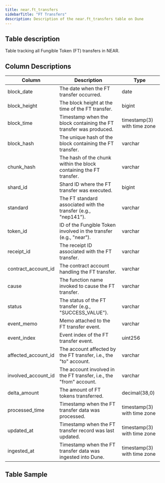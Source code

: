 ```yaml
---
title: near.ft_transfers
sidebarTitle: "FT Transfers"
description: Description of the near.ft_transfers table on Dune
---
```


## Table description

Table tracking all Fungible Token (FT) transfers in NEAR.

## Column Descriptions

| Column                  | Description                                                              | Type                              |
| ----------------------- | ------------------------------------------------------------------------ | --------------------------------- |
| block_date              | The date when the FT transfer occurred.                                   | date                              |
| block_height            | The block height at the time of the FT transfer.                          | bigint                            |
| block_time              | Timestamp when the block containing the FT transfer was produced.         | timestamp(3) with time zone       |
| block_hash              | The unique hash of the block containing the FT transfer.                  | varchar                           |
| chunk_hash              | The hash of the chunk within the block containing the FT transfer.        | varchar                           |
| shard_id                | Shard ID where the FT transfer was executed.                              | bigint                            |
| standard                | The FT standard associated with the transfer (e.g., "nep141").            | varchar                           |
| token_id                | ID of the Fungible Token involved in the transfer (e.g., "near").         | varchar                           |
| receipt_id              | The receipt ID associated with the FT transfer.                           | varchar                           |
| contract_account_id     | The contract account handling the FT transfer.                            | varchar                           |
| cause                   | The function name invoked to cause the FT transfer.                       | varchar                           |
| status                  | The status of the FT transfer (e.g., "SUCCESS_VALUE").                    | varchar                           |
| event_memo              | Memo attached to the FT transfer event.                                   | varchar                           |
| event_index             | Event index of the FT transfer event.                                     | uint256                           |
| affected_account_id     | The account affected by the FT transfer, i.e., the "to" account.          | varchar                           |
| involved_account_id     | The account involved in the FT transfer, i.e., the "from" account.        | varchar                           |
| delta_amount            | The amount of FT tokens transferred.                                      | decimal(38,0)                     |
| processed_time          | Timestamp when the FT transfer data was processed.                        | timestamp(3) with time zone       |
| updated_at              | Timestamp when the FT transfer record was last updated.                   | timestamp(3) with time zone       |
| ingested_at             | Timestamp when the FT transfer data was ingested into Dune.               | timestamp(3) with time zone       |



## Table Sample


<TableSample tableSchema="near" tableName="ft_transfers" />
